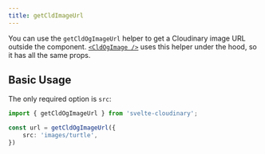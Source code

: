 ```yaml
---
title: getCldImageUrl
---
```


You can use the `getCldOgImageUrl` helper to get a Cloudinary image URL outside the component. [`<CldOgImage />`](/components/og-image) uses this helper under the hood, so it has all the same props.

## Basic Usage

The only required option is `src`:

```ts
import { getCldOgImageUrl } from 'svelte-cloudinary';

const url = getCldOgImageUrl({
	src: 'images/turtle',
})
```

